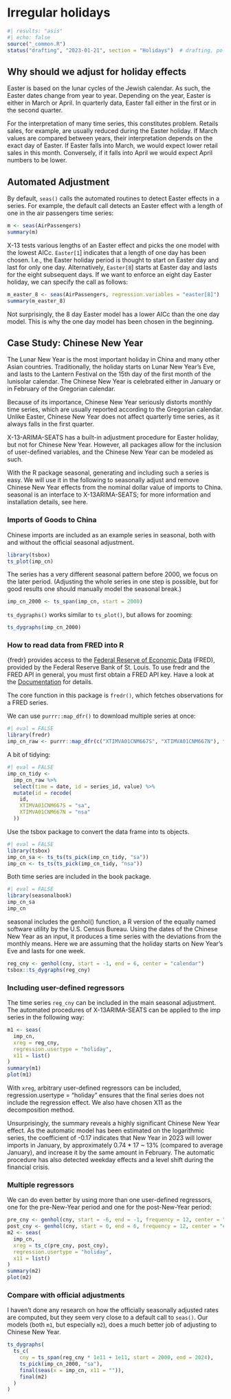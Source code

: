 # Irregular holidays {#sec-holidays}

```r
#| results: "asis"
#| echo: false
source("_common.R")
status("drafting", "2023-01-21", section = "Holidays")  # drafting, polishing, complete
```

```{=html}
<!--
-   Why should we adjust for holiday effects

-   Easter adjustment

-   User defined adjustments (Chinese New Year, Diwali)

-   Case Study: How to adjust for Ramadan (which is connected with some additional challenges)

 -->
```
## Why should we adjust for holiday effects

Easter is based on the lunar cycles of the Jewish calendar.
As such, the Easter dates change from year to year.
Depending on the year, Easter is either in March or April.
In quarterly data, Easter fall either in the first or in the second quarter.

For the interpretation of many time series, this constitutes problem.
Retails sales, for example, are usually reduced during the Easter holiday.
If March values are compared between years, their interpretation depends on the exact day of Easter.
If Easter falls into March, we would expect lower retail sales in this month.
Conversely, if it falls into April we would expect April numbers to be lower.

## Automated Adjustment

By default, `seas()` calls the automated routines to detect Easter effects in a series.
For example, the default call detects an Easter effect with a length of one in the air passengers time series:

```r
m <- seas(AirPassengers)
summary(m)
```

X-13 tests various lengths of an Easter effect and picks the one model with the lowest AICc.
`Easter[1`\] indicates that a length of one day has been chosen.
I.e., the Easter holiday period is thought to start on Easter day and last for only one day.
Alternatively, `Easter[8`\] starts at Easter day and lasts for the eight subsequent days.
If we want to enforce an eight day Easter holiday, we can specify the call as follows:

```r
m_easter_8 <- seas(AirPassengers, regression.variables = "easter[8]")
summary(m_easter_8)
```

Not surprisingly, the 8 day Easter model has a lower AICc than the one day model.
This is why the one day model has been chosen in the beginning.

## Case Study: Chinese New Year

The Lunar New Year is the most important holiday in China and many other Asian countries.
Traditionally, the holiday starts on Lunar New Year's Eve, and lasts to the Lantern Festival on the 15th day of the first month of the lunisolar calendar.
The Chinese New Year is celebrated either in January or in February of the Gregorian calendar.

Because of its importance, Chinese New Year seriously distorts monthly time series, which are usually reported according to the Gregorian calendar.
Unlike Easter, Chinese New Year does not affect quarterly time series, as it always falls in the first quarter.

X-13-ARIMA-SEATS has a built-in adjustment procedure for Easter holiday, but not for Chinese New Year.
However, all packages allow for the inclusion of user-defined variables, and the Chinese New Year can be modeled as such.

With the R package seasonal, generating and including such a series is easy.
We will use it in the following to seasonally adjust and remove Chinese New Year effects from the nominal dollar value of imports to China.
seasonal is an interface to X-13ARIMA-SEATS; for more information and installation details, see here.

### Imports of Goods to China

Chinese imports are included as an example series in seasonal, both with and without the official seasonal adjustment.

```r
library(tsbox)
ts_plot(imp_cn)
```

The series has a very different seasonal pattern before 2000, we focus on the later period.
(Adjusting the whole series in one step is possible, but for good results one should manually model the seasonal break.)

```r
imp_cn_2000 <- ts_span(imp_cn, start = 2000)
```

`ts_dygraphs()` works similar to `ts_plot()`, but allows for zooming:

```r
ts_dygraphs(imp_cn_2000)
```

::: callout-note
### How to read data from FRED into R

{fredr} provides access to the [Federal Reserve of Economic Data](https://fred.stlouisfed.org) (FRED), provided by the Federal Reserve Bank of St. Louis.
To use fredr and the FRED API in general, you must first obtain a FRED API key.
Have a look at the [Documentation](https://cran.r-project.org/web/packages/fredr/vignettes/fredr.html) for details.

The core function in this package is `fredr()`, which fetches observations for a FRED series.

We can use `purrr::map_dfr()` to download multiple series at once:

```r
#| eval = FALSE
library(fredr)
imp_cn_raw <- purrr::map_dfr(c("XTIMVA01CNM667S", "XTIMVA01CNM667N"), fredr)
```

A bit of tidying:

```r
#| eval = FALSE
imp_cn_tidy <-
  imp_cn_raw %>%
  select(time = date, id = series_id, value) %>%
  mutate(id = recode(
    id,
    XTIMVA01CNM667S = "sa",
    XTIMVA01CNM667N = "nsa"
  ))
```

Use the tsbox package to convert the data frame into ts objects.

```r
#| eval = FALSE
library(tsbox)
imp_cn_sa <- ts_ts(ts_pick(imp_cn_tidy, "sa"))
imp_cn <- ts_ts(ts_pick(imp_cn_tidy, "nsa"))

```

Both time series are included in the book package.

```r
#| eval = FALSE
library(seasonalbook)
imp_cn_sa
imp_cn
```
:::

seasonal includes the genhol() function, a R version of the equally named software utility by the U.S.
Census Bureau.
Using the dates of the Chinese New Year as an input, it produces a time series with the deviations from the monthly means.
Here we are assuming that the holiday starts on New Year's Eve and lasts for one week.

```r
reg_cny <- genhol(cny, start = -1, end = 6, center = "calendar")
tsbox::ts_dygraphs(reg_cny)
```

### Including user-defined regressors

The time series `reg_cny` can be included in the main seasonal adjustment.
The automated procedures of X-13ARIMA-SEATS can be applied to the imp series in the following way:

```r
m1 <- seas(
  imp_cn,
  xreg = reg_cny,
  regression.usertype = "holiday",
  x11 = list()
)
summary(m1)
plot(m1)
```

With `xreg`, arbitrary user-defined regressors can be included, regression.usertype = "holiday" ensures that the final series does not include the regression effect.
We also have chosen X11 as the decomposition method.

Unsurprisingly, the summary reveals a highly significant Chinese New Year effect.
As the automatic model has been estimated on the logarithmic series, the coefficient of -0.17 indicates that New Year in 2023 will lower imports in January, by approximately 0.74 \* 17 \~ 13% (compared to average January), and increase it by the same amount in February.
The automatic procedure has also detected weekday effects and a level shift during the financial crisis.

### Multiple regressors

We can do even better by using more than one user-defined regressors, one for the pre-New-Year period and one for the post-New-Year period:

```r
pre_cny <- genhol(cny, start = -6, end = -1, frequency = 12, center = "calendar")
post_cny <- genhol(cny, start = 0, end = 6, frequency = 12, center = "calendar")
m2 <- seas(
  imp_cn,
  xreg = ts_c(pre_cny, post_cny),
  regression.usertype = "holiday",
  x11 = list()
)
summary(m2)
plot(m2)
```

### Compare with official adjustments

I haven't done any research on how the officially seasonally adjusted rates are computed, but they seem very close to a default call to `seas()`.
Our models (both `m1`, but especially `m2`), does a much better job of adjusting to Chinese New Year.

```r
ts_dygraphs(
  ts_c(
    cny = ts_span(reg_cny * 1e11 + 1e11, start = 2000, end = 2024),
    ts_pick(imp_cn_2000, "sa"),
    final(seas(x = imp_cn, x11 = "")),
    final(m2)
  )
)
```
